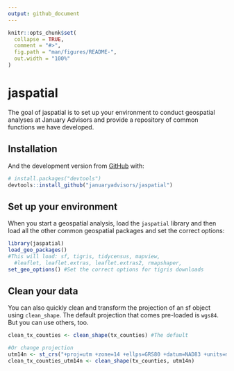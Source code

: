 ```yaml
---
output: github_document
---
```


<!-- README.md is generated from README.Rmd. Please edit that file -->

```r
knitr::opts_chunk$set(
  collapse = TRUE,
  comment = "#>",
  fig.path = "man/figures/README-",
  out.width = "100%"
)
```

# jaspatial

<!-- badges: start -->
<!-- badges: end -->

The goal of jaspatial is to set up your environment to conduct geospatial analyses at January Advisors and provide 
a repository of common functions we have developed. 

## Installation

And the development version from [GitHub](https://github.com/) with:

``` r
# install.packages("devtools")
devtools::install_github("januaryadvisors/jaspatial")
```
## Set up your environment

When you start a geospatial analysis, load the `jaspatial` library and then load all the other common geospatial packages and set the correct options:

```r
library(jaspatial)
load_geo_packages() 
#This will load: sf, tigris, tidycensus, mapview, 
  #leaflet, leaflet.extras, leaflet.extras2, rmapshaper,
set_geo_options() #Set the correct options for tigris downloads
```

## Clean your data
You can also quickly clean and transform the projection of an sf object using `clean_shape`. The default projection that comes pre-loaded is `wgs84`. But you can use others, too.

```r
clean_tx_counties <- clean_shape(tx_counties) #The default 

#Or change projection
utm14n <- st_crs("+proj=utm +zone=14 +ellps=GRS80 +datum=NAD83 +units=m +no_defs +towgs84=0,0,0")
clean_tx_counties_utm14n <- clean_shape(tx_counties, utm14n)
```


